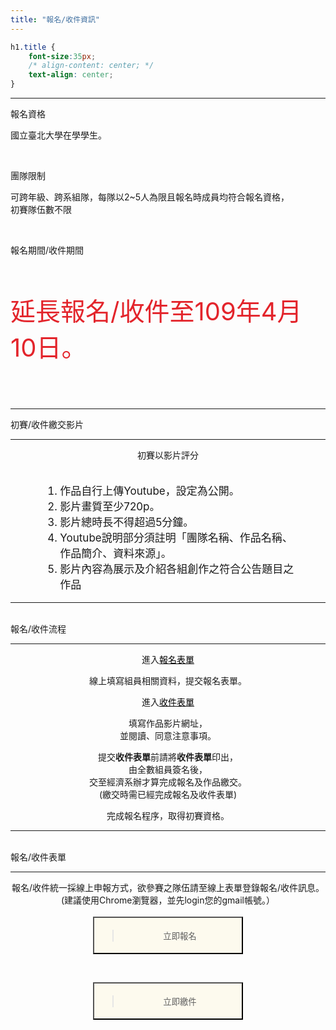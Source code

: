 ```yaml
---
title: "報名/收件資訊"
---
```

```css
h1.title {
    font-size:35px;
    /* align-content: center; */
    text-align: center;
}
```
___

<div class="divborder2">
<font class="highlight"> 報名資格 </font>
<p class="paragraph">
  國立臺北大學在學學生。
</p>
<br>

<font class="highlight"> 團隊限制 </font>
<p class="paragraph">
  可跨年級、跨系組隊，每隊以2~5人為限且報名時成員均符合報名資格，<br>初賽隊伍數不限 
</p>
<br>

<font class="highlight"> 報名期間/收件期間 </font>
<br><br>
<p style="font-size: 40px; color: #e3242b ">
延長報名/收件至109年4月10日。
</p>
</div>
<br>

___
<div class="title"> 初賽/收件繳交影片 </div>
___

<div class="divborder">
<center><font class="highlight"> 初賽以影片評分 </font></center></br>
<div style="padding-left: 10% ;padding-right: 10% ;font-size: 17px">
1. 作品自行上傳Youtube，設定為公開。
2. 影片畫質至少720p。
3. 影片總時長不得超過5分鐘。
4. Youtube說明部分須註明「團隊名稱、作品名稱、作品簡介、資料來源」。
5. 影片內容為展示及介紹各組創作之符合公告題目之作品
</div>

</div>

___

<br>
<div class="title">報名/收件流程 </div>

___
<center>
<div class="signup">
進入<a href="https://docs.google.com/forms/d/1kPlkpmM-LNcrOzSpMsgKXeciNsxNg8Sm8-BgDpmGQUI" style="color: black">報名表單 </a>
</div>
<i class="fas fa-angle-down"></i>

<div class="signup">
  線上填寫組員相關資料，提交報名表單。
</div>
  <i class="fas fa-angle-down"></i>

<div class="signup">
進入<a href="https://docs.google.com/forms/d/10TUkicXyNraL_6i4zCB-Ycpw5nmQNbrP9pSOn4gvgd4" style="color: black">收件表單 </a>
</div>
<i class="fas fa-angle-down"></i>

<div class="signup">
填寫作品影片網址，</br>並閱讀、同意注意事項。
</div>
  <i class="fas fa-angle-down"></i>
  
<div class="signup">
  提交<strong>收件表單</strong>前請將<strong>收件表單</strong>印出，</br>
  由全數組員簽名後，</br>
  交至經濟系辦才算完成報名及作品繳交。<br>
  (繳交時需已經完成報名及收件表單)
</div>
<i class="fas fa-angle-down"></i>

<div class="signup">
完成報名程序，取得初賽資格。
</div>
</center>
___    

<br>
<div class="title">報名/收件表單 </div>
  
___
<center>
報名/收件統一採線上申報方式，欲參賽之隊伍請至線上表單登錄報名/收件訊息。 <br>
(建議使用Chrome瀏覽器，並先login您的gmail帳號。）
</center>
<br>
<center>
<button type="button" style="width:240px;height:60px;color: black; background-color: #FDFAEE" onclick="location.href='https://docs.google.com/forms/d/1kPlkpmM-LNcrOzSpMsgKXeciNsxNg8Sm8-BgDpmGQUI'">>
立即報名
</button>
</br>

<button type="button" style="width:240px;height:60px;color: black; background-color: #FDFAEE" onclick="location.href='https://docs.google.com/forms/d/10TUkicXyNraL_6i4zCB-Ycpw5nmQNbrP9pSOn4gvgd4'">>
立即繳件
</button>
</center>


